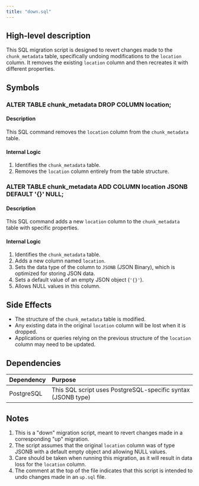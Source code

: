 ```yaml
---
title: "down.sql"
---
```


## High-level description
This SQL migration script is designed to revert changes made to the `chunk_metadata` table, specifically undoing modifications to the `location` column. It removes the existing `location` column and then recreates it with different properties.

## Symbols

### ALTER TABLE chunk_metadata DROP COLUMN location;
#### Description
This SQL command removes the `location` column from the `chunk_metadata` table.

#### Internal Logic
1. Identifies the `chunk_metadata` table.
2. Removes the `location` column entirely from the table structure.

### ALTER TABLE chunk_metadata ADD COLUMN location JSONB DEFAULT '{}' NULL;
#### Description
This SQL command adds a new `location` column to the `chunk_metadata` table with specific properties.

#### Internal Logic
1. Identifies the `chunk_metadata` table.
2. Adds a new column named `location`.
3. Sets the data type of the column to `JSONB` (JSON Binary), which is optimized for storing JSON data.
4. Sets a default value of an empty JSON object (`'{}'`).
5. Allows NULL values in this column.

## Side Effects
- The structure of the `chunk_metadata` table is modified.
- Any existing data in the original `location` column will be lost when it is dropped.
- Applications or queries relying on the previous structure of the `location` column may need to be updated.

## Dependencies
| Dependency | Purpose |
|:-----------|:--------|
| PostgreSQL | This SQL script uses PostgreSQL-specific syntax (JSONB type) |

## Notes
1. This is a "down" migration script, meant to revert changes made in a corresponding "up" migration.
2. The script assumes that the original `location` column was of type JSONB with a default empty object and allowing NULL values.
3. Care should be taken when running this migration, as it will result in data loss for the `location` column.
4. The comment at the top of the file indicates that this script is intended to undo changes made in an `up.sql` file.